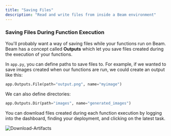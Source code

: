 ```yaml
---
title: "Saving Files"
description: "Read and write files from inside a Beam environment"
---
```


### Saving Files During Function Execution

You'll probably want a way of saving files while your functions run on Beam. Beam has a concept called **Outputs** which let you save files created during the execution of your functions.

In `app.py`, you can define paths to save files to. For example, if we wanted to save images created when our functions are run, we could create an output like this:

```python
app.Outputs.File(path="output.png", name="myimage")
```

We can also define directories:

```python
app.Outputs.Dir(path="images", name="generated_images")
```

You can download files created during each function execution by logging into the dashboard, finding your deployment, and clicking on the latest task.

![Download-Artifacts](/img/beam/getting-started/download-artifact.png)
